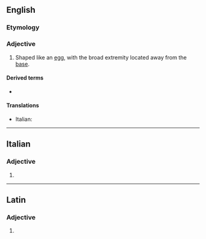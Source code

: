 ==English==

===Etymology===
{{prefix|en|ob|ovate}}

===Adjective===
{{en-adj}}

# {{lb|en|botany|mycology}} Shaped like an [[egg]], with the broad extremity located away from the [[base]].

====Derived terms====
* {{l|en|obovately}}

====Translations====
{{trans-top|shaped like an egg}}
* Italian: {{t+|it|obovato}}
{{trans-mid}}
{{trans-bottom}}

----

==Italian==

===Adjective===
{{head|it|adjective form}}

# {{feminine plural of|it|obovato}}

----

==Latin==

===Adjective===
{{la-adj-form|obovāte}}

# {{inflection of|la|obovātus||voc|m|s}}